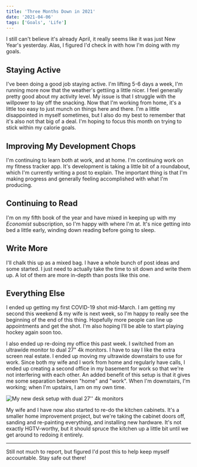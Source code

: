 ```yaml
---
title: 'Three Months Down in 2021'
date: '2021-04-06'
tags: ['Goals', 'Life']
---
```


I still can't believe it's already April, it really seems like it was just New Year's yesterday. Alas, I figured I'd check in with how I'm doing with my goals.

## Staying Active

I've been doing a good job staying active. I'm lifting 5-6 days a week, I'm running more now that the weather's gettiing a little nicer. I feel generally pretty good about my activity level. My issue is that I struggle with the willpower to lay off the snacking. Now that I'm working from home, it's a little too easy to just munch on things here and there. I'm a little disappointed in myself sometimes, but I also do my best to remember that it's also not that big of a deal. I'm hoping to focus this month on trying to stick within my calorie goals.

## Improving My Development Chops

I'm continuing to learn both at work, and at home. I'm continuing work on my fitness tracker app. It's development is taking a little bit of a roundabout, which I'm currently writing a post to explain. The important thing is that I'm making progress and generally feeling accomplished with what I'm producing.

## Continuing to Read

I'm on my fifth book of the year and have mixed in keeping up with my _Economist_ subscription, so I'm happy with where I'm at. It's nice getting into bed a little early, winding down reading before going to sleep.

## Write More

I'll chalk this up as a mixed bag. I have a whole bunch of post ideas and some started. I just need to actually take the time to sit down and write them up. A lot of them are more in-depth than posts like this one.

## Everything Else

I ended up getting my first COVID-19 shot mid-March. I am getting my second this weekend & my wife is next week, so I'm happy to really see the beginning of the end of this thing. Hopefully more people can line up appointments and get the shot. I'm also hoping I'll be able to start playing hockey again soon too.

I also ended up re-doing my office this past week. I switched from an ultrawide monitor to dual 27" 4k monitors. I have to say I like the extra screen real estate. I ended up moving my ultrawide downstairs to use for work. Since both my wife and I work from home and regularly have calls, I ended up creating a second office in my basement for work so that we're not interfering with each other. An added benefit of this setup is that it gives me some separation between "home" and "work". When I'm downstairs, I'm working; when I'm upstairs, I am on my own time.

![My new desk setup with dual 27'' 4k monitors](../../assets/images/posts/2021-04-06-three-months-down-in-2021/desksetup.jpg)

My wife and I have now also started to re-do the kitchen cabinets. It's a smaller home improvement project, but we're taking the cabinet doors off, sanding and re-painting everything, and installing new hardware. It's not exactly HGTV-worthy, but it should spruce the kitchen up a little bit until we get around to redoing it entirely.

<hr />

Still not much to report, but figured I'd post this to help keep myself accountable. Stay safe out there!
